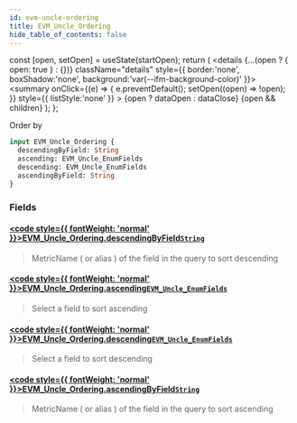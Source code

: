 ```yaml
---
id: evm-uncle-ordering
title: EVM_Uncle_Ordering
hide_table_of_contents: false
---
```







  const [open, setOpen] = useState(startOpen);
  return (
    <details {...(open ? { open: true } : {})} className="details" style={{ border:'none', boxShadow:'none', background:'var(--ifm-background-color)' }}>
      <summary
        onClick={(e) => {
          e.preventDefault();
          setOpen((open) => !open);
        }}
        style={{ listStyle:'none' }}
      >
      {open ? dataOpen : dataClose}
      </summary>
      {open && children}
    </details>
  );
};




Order by


```graphql
input EVM_Uncle_Ordering {
  descendingByField: String
  ascending: EVM_Uncle_EnumFields
  descending: EVM_Uncle_EnumFields
  ascendingByField: String
}
```




### Fields

#### [<code style={{ fontWeight: 'normal' }}>EVM_Uncle_Ordering.<b>descendingByField</b></code>](#)<Bullet />[`String`](/docs/graphql-reference/scalars/string) <Badge class="secondary" text="scalar"/>
> MetricName ( or alias ) of the field in the query to sort descending
> 

#### [<code style={{ fontWeight: 'normal' }}>EVM_Uncle_Ordering.<b>ascending</b></code>](#)<Bullet />[`EVM_Uncle_EnumFields`](/docs/graphql-reference/enums/evm-uncle-enum-fields) <Badge class="secondary" text="enum"/>
> Select a field to sort ascending
> 

#### [<code style={{ fontWeight: 'normal' }}>EVM_Uncle_Ordering.<b>descending</b></code>](#)<Bullet />[`EVM_Uncle_EnumFields`](/docs/graphql-reference/enums/evm-uncle-enum-fields) <Badge class="secondary" text="enum"/>
> Select a field to sort descending
> 

#### [<code style={{ fontWeight: 'normal' }}>EVM_Uncle_Ordering.<b>ascendingByField</b></code>](#)<Bullet />[`String`](/docs/graphql-reference/scalars/string) <Badge class="secondary" text="scalar"/>
> MetricName ( or alias ) of the field in the query to sort ascending
> 



